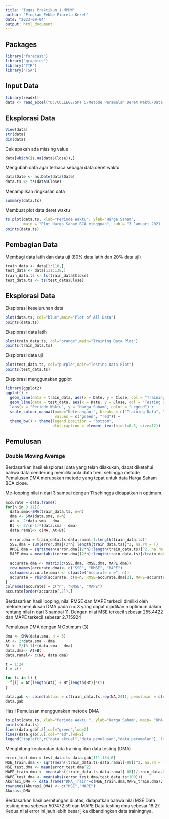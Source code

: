 ---
title: "Tugas Praktikum 1 MPDW"
author: "Pingkan Febbe Fiorela Kereh"
date: "2023-09-04"
output: html_document
---

## Packages
```{r}
library("forecast")
library("graphics")
library("TTR")
library("TSA")
```

## Input Data
```{r}
library(readxl)
data <- read_excel("D:/COLLEGE/SMT 5/Metode Peramalan Deret Waktu/Data.xlsx")
```

## Eksplorasi Data
```{r}
View(data)
str(data)
dim(data)
```
Cek apakah ada missing value
```{r}
data[which(is.na(data$Close)),]
```

Mengubah data agar terbaca sebagai data deret waktu
```{r}
data$Date <- as.Date(data$Date)
data.ts <- ts(data$Close)
```

Menampilkan ringkasan data
```{r}
summary(data.ts)
```
Membuat plot data deret waktu
```{r}
ts.plot(data.ts, xlab="Periode Waktu", ylab="Harga Saham", 
        main = "Plot Harga Saham BCA mingguan", sub = "3 Januari 2021 - 27 Agustus 2023")
points(data.ts)
```

## Pembagian Data

Membagi data latih dan data uji (80% data latih dan 20% data uji)
```{r}
train_data <- data[1:110,]
test_data <- data[111:138,]
train_data.ts <- ts(train_data$Close)
test_data.ts <- ts(test_data$Close)
```

## Eksplorasi Data

Eksplorasi keseluruhan data
```{r}
plot(data.ts, col="blue",main="Plot of All Data")
points(data.ts)
```

Eksplorasi data latih
```{r}
plot(train_data.ts, col="orange",main="Training Data Plot")
points(train_data.ts)
```

Eksplorasi data uji
```{r}
plot(test_data.ts, col="purple",main="Testing Data Plot")
points(test_data.ts)
```

Eksplorasi menggunakan ggplot
```{r}
library(ggplot2)
ggplot() + 
  geom_line(data = train_data, aes(x = Date, y = Close, col = "Training Data")) +
  geom_line(data = test_data, aes(x = Date, y = Close, col = "Testing Data")) +
  labs(x = "Periode Waktu", y = "Harga Saham", color = "Legend") +
  scale_colour_manual(name="Keterangan:", breaks = c("Training Data", "Testing Data"),
                      values = c("green", "red")) + 
  theme_bw() + theme(legend.position = "bottom",
                     plot.caption = element_text(hjust=0.5, size=12))
```

## Pemulusan

### Double Moving Average
Berdasarkan hasil eksplorasi data yang telah dilakukan, dapat diketahui bahwa data cenderung memiliki pola data tren, sehingga metode Pemulusan DMA merupakan metode yang tepat untuk data Harga Saham BCA close.

Me-looping nilai n dari 3 sampai dengan 11 sehingga didapatkan n optimum.
```{r}
accurate = data.frame()
for(n in 3:11){
  data.sma<-SMA(train_data.ts, n=n)
  dma <- SMA(data.sma, n=n)
  At <- 2*data.sma - dma
  Bt <- 2/(n-1)*(data.sma - dma)
  data.ramal<- c(NA, At+Bt)
  
  error.dma = train_data.ts-data.ramal[1:length(train_data.ts)]
  SSE.dma = sum(error.dma[(2*n):length(train_data.ts)]^2, na.rm = T)
  RMSE.dma = sqrt(mean(error.dma[(2*n):length(train_data.ts)]^2, na.rm = T))
  MAPE.dma = mean(abs((error.dma[(2*n):length(train_data.ts)]/train_data.ts[(2*n):length(train_data.ts)])*100), na.rm = T)
  
  accurate.dma <- matrix(c(SSE.dma, RMSE.dma, MAPE.dma))
  row.names(accurate.dma)<- c("SSE", "RMSE", "MAPE")
  colnames(accurate.dma) <- c(paste("Accurate m =", n))
  accurate = rbind(accurate, c(n=n, RMSE=accurate.dma[2], MAPE=accurate.dma[3]))
}
colnames(accurate) = c("n", "RMSE", "MAPE")
accurate[order(accurate[,2]),]
```
Berdasarkan hasil looping, nilai RMSE dan MAPE terkecil dimiliki oleh metode pemulusan DMA pada n = 3 yang dapat dijadikan n optimum dalam rentang nilai n dari 3 sampai 11. Dengan nilai MSE terkecil sebesar 255.4422 dan MAPE terkecil sebesar 2.715924

Pemulusan DMA dengan N Optimum (3)
```{r}
dma <- SMA(data.sma, n = 3)
At <- 2*data.sma - dma
Bt <- 2/(3-1)*(data.sma - dma)
data.dma<- At+Bt
data.ramal<- c(NA, data.dma)
```

```{r}
t = 1:24
f = c()

for (i in t) {
  f[i] = At[length(At)] + Bt[length(Bt)]*(i)
}

data.gab <- cbind(aktual = c(train_data.ts,rep(NA,24)), pemulusan = c(data.sma,rep(NA,24)),pemulusan = c(data.dma, rep(NA,24)),At = c(At, rep(NA,24)), Bt = c(Bt,rep(NA,24)),ramalan = c(data.ramal, f[-1]))
data.gab
```

Hasil Pemulusan menggunakan metode DMA
```{r}
ts.plot(data.ts, xlab="Periode Waktu ", ylab="Harga Saham", main= "DMA N=3 Data Harga Saham BCA")
points(data.ts)
lines(data.gab[,3],col="green",lwd=2)
lines(data.gab[,6],col="red",lwd=2)
legend("topleft",c("data aktual","data pemulusan","data peramalan"), lty=8, col=c("black","green","red"), cex=0.8)
```

Menghitung keakuratan data training dan data testing (DMA)
```{r}
error_test.dma = test_data.ts-data.gab[111:134,6]
MSE_train.dma <- sqrt(mean((train_data.ts-data.ramal[-88])^2, na.rm = T))
MSE_test.dma <- mean(error_test.dma^2)
MAPE_train.dma <- mean(abs((train_data.ts-data.ramal[-88])/train_data.ts)*100, na.rm = T)
MAPE_test_dma <- mean(abs((error_test.dma/test_data.ts*100)))
Akurasi_DMA <- data.frame("DMA_Train"=c(MSE_train.dma,MAPE_train.dma), "DMA_Test"=c(MSE_test.dma,MAPE_test.dma))
rownames(Akurasi_DMA) <- c("MSE","MAPE")
Akurasi_DMA
```
Berdasarkan hasil perhitungan di atas, didapatkan bahwa nilai MSE Data testing dma sebesar 507472.59 dan MAPE Data testing dma sebesar 16.27. Kedua nilai error ini jauh lebih besar jika dibandingkan data trainingnya.
